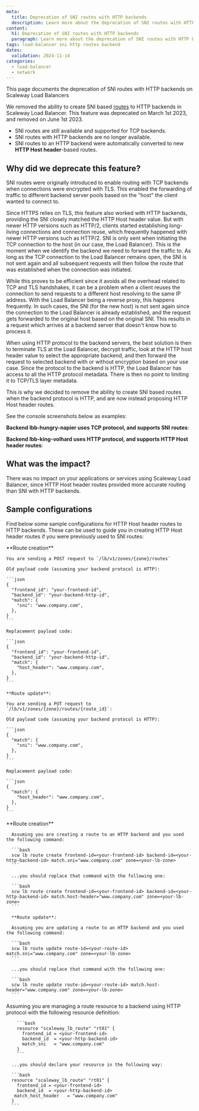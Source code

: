 ```yaml
---
meta:
  title: Deprecation of SNI routes with HTTP backends
  description: Learn more about the deprecation of SNI routes with HTTP backends for Scaleway Load Balancers
content:
  h1: Deprecation of SNI routes with HTTP backends
  paragraph: Learn more about the deprecation of SNI routes with HTTP backends for Scaleway Load Balancers
tags: load-balancer sni http routes backend
dates:
  validation: 2024-11-14
categories: 
  - load-balancer
  - network
---
```


This page documents the deprecation of SNI routes with HTTP backends on Scaleway Load Balancers

We removed the ability to create SNI based [routes](/load-balancer/how-to/create-manage-routes/) to HTTP backends in Scaleway Load Balancer. This feature was deprecated on March 1st 2023, and removed on June 1st 2023.

- SNI routes are still available and supported for TCP backends.
- SNI routes with HTTP backends are no longer available.
- SNI routes to an HTTP backend were automatically converted to new **HTTP Host header**-based routes.

## Why did we deprecate this feature?

SNI routes were originally introduced to enable routing with TCP backends when connections were encrypted with TLS. This enabled the forwarding of traffic to different backend server pools based on the "host" the client wanted to connect to.

Since HTTPS relies on TLS, this feature also worked with HTTP backends, providing the SNI closely matched the HTTP Host header value. But with newer HTTP versions such as HTTP/2, clients started establishing long-living connections and connection reuse, which frequently happened with newer HTTP versions such as HTTP/2. SNI is only sent when initiating the TCP connection to the host (in our case, the Load Balancer). This is the moment when we identify the backend we need to forward the traffic to. As long as the TCP connection to the Load Balancer remains open, the SNI is not sent again and all subsequent requests will then follow the route that was established when the connection was initiated. 

While this proves to be efficient since it avoids all the overhead related to TCP and TLS handshakes, it can be a problem when a client reuses the connection to send requests to a different host resolving to the same IP address. With the Load Balancer being a reverse proxy, this happens frequently. In such cases, the SNI (for the new host) is not sent again since the connection to the Load Balancer is already established, and the request gets forwarded to the original host based on the original SNI. This results in a request which arrives at a backend server that doesn't know how to process it.

When using HTTP protocol to the backend servers, the best solution is then to terminate TLS at the Load Balancer, decrypt traffic, look at the HTTP host header value to select the appropriate backend, and then forward the request to selected backend with or without encryption based on your use case. Since the protocol to the backend is HTTP, the Load Balancer has access to all the HTTP protocol metadata. There is then no point to limiting it to TCP/TLS layer metadata. 

This is why we decided to remove the ability to create SNI based routes when the backend protocol is HTTP, and are now instead proposing HTTP Host header routes.

See the console screenshots below as examples:

**Backend lbb-hungry-napier uses TCP protocol, and supports SNI routes**:

<Lightbox src="scaleway-sni-route.webp" alt="" />

**Backend lbb-king-volhard uses HTTP protocol, and supports HTTP Host header routes**:

<Lightbox src="scaleway-http-route.webp" alt="" />

## What was the impact?

There was no impact on your applications or services using Scaleway Load Balancer, since HTTP Host header routes provided more accurate routing than SNI with HTTP backends.

## Sample configurations

Find below some sample configurations for HTTP Host header routes to HTTP backends. These can be used to guide you in creating HTTP Host header routes if you were previously used to SNI routes:

<Tabs id="sample-route-config">
  <TabsTab label="API">
    **Route creation**

    You are sending a POST request to `/lb/v1/zones/{zone}/routes`

    Old payload code (assuming your backend protocol is HTTP):

    ```json
    {
      "frontend_id": "your-frontend-id",
      "backend_id": "your-backend-http-id",
      "match": {
        "sni": "www.company.com",
      },
    }
    ```

    Replacement payload code:

    ```json
    {
      "frontend_id": "your-frontend-id",
      "backend_id": "your-backend-http-id",
      "match": {
        "host_header": "www.company.com",
      },
    }
    ```

    **Route update**:

    You are sending a PUT request to `/lb/v1/zones/{zone}/routes/{route_id}`:

    Old payload code (assuming your backend protocol is HTTP):

    ```json
    {
      "match": {
        "sni": "www.company.com",
      },
    }
    ```

    Replacement payload code:

    ```json
    {
      "match": {
        "host_header": "www.company.com",
      },
    }
    ```
  </TabsTab>

  <TabsTab label="CLI">
    **Route creation**

      Assuming you are creating a route to an HTTP backend and you used the following command:

      ```bash
      scw lb route create frontend-id=<your-frontend-id> backend-id=<your-http-backend-id> match.sni="www.company.com" zone=<your-lb-zone>
      ```

      ...you should replace that command with the following one:

      ```bash
      scw lb route create frontend-id=<your-frontend-id> backend-id=<your-http-backend-id> match.host-header="www.company.com" zone=<your-lb-zone>
      ```

      **Route update**:

      Assuming you are updating a route to an HTTP backend and you used the following command:

      ```bash
      scw lb route update route-id=<your-route-id> match.sni="www.company.com" zone=<your-lb-zone>
      ```

      ...you should replace that command with the following one:

      ```bash
      scw lb route update route-id=<your-route-id> match.host-header="www.company.com" zone=<your-lb-zone>
      ```
  </TabsTab>

  <TabsTab label="Terraform">
    Assuming you are managing a route resource to a backend using HTTP protocol with the following resource definition:

        ```bash
        resource "scaleway_lb_route" "rt01" {
          frontend_id = <your-frontend-id>
          backend_id  = <your-http-backend-id>
          match_sni   = "www.company.com"
        }
        ```

      ...you should declare your resource in the following way:

      ```bash
      resource "scaleway_lb_route" "rt01" {
        frontend_id = <your-frontend-id>
        backend_id  = <your-http-backend-id>
       match_host_header   = "www.company.com"
      }
      ```
  </TabsTab>
</Tabs>